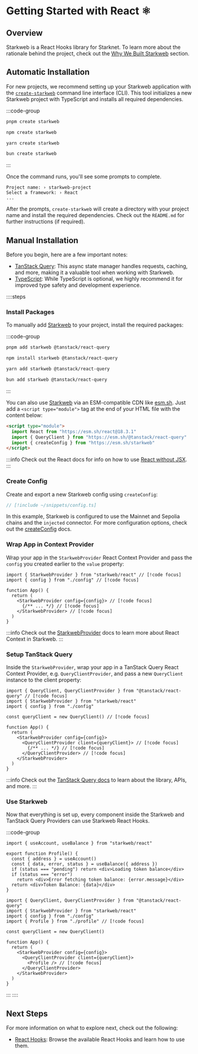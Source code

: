 # Getting Started with React ⚛️

## Overview

Starkweb is a React Hooks library for Starknet. To learn more about the rationale behind the project, check out the [Why We Built Starkweb](/why-starkweb) section.

## Automatic Installation

For new projects, we recommend setting up your Starkweb application with the [`create-starkweb`](#TODO) command line interface (CLI). This tool initializes a new Starkweb project with TypeScript and installs all required dependencies.

:::code-group
```bash [pnpm]
pnpm create starkweb
```

```bash [npm]
npm create starkweb
```

```bash [yarn]
yarn create starkweb
```

```bash [bun]
bun create starkweb
```
:::

Once the command runs, you'll see some prompts to complete.

```ansi
Project name: › starkweb-project
Select a framework: › React
...
```

After the prompts, `create-starkweb` will create a directory with your project name and install the required dependencies. Check out the `README.md` for further instructions (if required).

## Manual Installation

Before you begin, here are a few important notes:

- [TanStack Query](https://tanstack.com/query/v5): This async state manager handles requests, caching, and more, making it a valuable tool when working with Starkweb.
- [TypeScript](https://www.typescriptlang.org/): While TypeScript is optional, we highly recommend it for improved type safety and development experience.

::::steps
### Install Packages

To manually add [Starkweb](https://www.npmjs.com/package/starkweb) to your project, install the required packages:

:::code-group
```bash [pnpm]
pnpm add starkweb @tanstack/react-query
```

```bash [npm]
npm install starkweb @tanstack/react-query
```

```bash [yarn]
yarn add starkweb @tanstack/react-query
```

```bash [bun]
bun add starkweb @tanstack/react-query
```
:::

You can also use [Starkweb](https://www.npmjs.com/package/starkweb) via an ESM-compatible CDN like [esm.sh](https://esm.sh). Just add a `<script type="module">` tag at the end of your HTML file with the content below:

```html
<script type="module">
  import React from "https://esm.sh/react@18.3.1"
  import { QueryClient } from "https://esm.sh/@tanstack/react-query"
  import { createConfig } from "https://esm.sh/starkweb"
</script>
```

:::info
Check out the React docs for info on how to use [React without JSX](https://react.dev/reference/react/createElement#creating-an-element-without-jsx).
:::

### Create Config

Create and export a new Starkweb config using `createConfig`:

```ts [config.ts]
// [!include ~/snippets/config.ts]
```

In this example, Starkweb is configured to use the Mainnet and Sepolia chains and the `injected` connector. For more configuration options, check out the [createConfig](/react/api/createConfig) docs.

### Wrap App in Context Provider

Wrap your app in the `StarkwebProvider` React Context Provider and pass the `config` you created earlier to the `value` property:

```tsx [app.tsx]
import { StarkwebProvider } from "starkweb/react" // [!code focus]
import { config } from "./config" // [!code focus]

function App() {
  return (
    <StarkwebProvider config={config}> // [!code focus]
      {/** ... */} // [!code focus]
    </StarkwebProvider> // [!code focus]
  )
}
```

:::info
Check out the [StarkwebProvider](/react/api/StarkwebProvider) docs to learn more about React Context in Starkweb.
:::

### Setup TanStack Query

Inside the `StarkwebProvider`, wrap your app in a TanStack Query React Context Provider, e.g. `QueryClientProvider`, and pass a new `QueryClient` instance to the client property:

```tsx [app.tsx]
import { QueryClient, QueryClientProvider } from "@tanstack/react-query" // [!code focus]
import { StarkwebProvider } from "starkweb/react"
import { config } from "./config"

const queryClient = new QueryClient() // [!code focus]

function App() {
  return (
    <StarkwebProvider config={config}>
      <QueryClientProvider client={queryClient}> // [!code focus]
        {/** ... */} // [!code focus]
      </QueryClientProvider> // [!code focus]
    </StarkwebProvider>
  )
}
```

:::info
Check out the [TanStack Query docs](https://tanstack.com/query/v5/docs/framework/react/overview) to learn about the library, APIs, and more.
:::

### Use Starkweb

Now that everything is set up, every component inside the Starkweb and TanStack Query Providers can use Starkweb React Hooks.

:::code-group
```tsx [profile.tsx]
import { useAccount, useBalance } from "starkweb/react"

export function Profile() {
  const { address } = useAccount()
  const { data, error, status } = useBalance({ address })
  if (status === "pending") return <div>Loading token balance</div>
  if (status === "error")
    return <div>Error fetching token balance: {error.message}</div>
  return <div>Token Balance: {data}</div>
}
```

```tsx [app.tsx]
import { QueryClient, QueryClientProvider } from "@tanstack/react-query"
import { StarkwebProvider } from "starkweb/react"
import { config } from "./config"
import { Profile } from "./profile" // [!code focus]

const queryClient = new QueryClient()

function App() {
  return (
    <StarkwebProvider config={config}>
      <QueryClientProvider client={queryClient}>
        <Profile /> // [!code focus]
      </QueryClientProvider>
    </StarkwebProvider>
  )
}
```
:::
::::

## Next Steps

For more information on what to explore next, check out the following:

- [React Hooks](/react/hooks): Browse the available React Hooks and learn how to use them.
